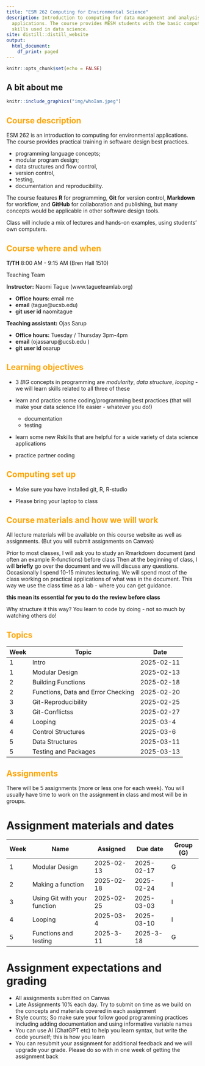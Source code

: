 ```yaml
---
title: "ESM 262 Computing for Environmental Science"
description: Introduction to computing for data management and analysis for environmental
  applications. The course provides MESM students with the basic computing and programming
  skills used in data science.
site: distill::distill_website
output:
  html_document:
    df_print: paged
---
```



```r
knitr::opts_chunk$set(echo = FALSE)
```


## A bit about me


```r


knitr::include_graphics("img/whoIam.jpeg")
```




##  <span style="color:orange">Course description</span>

ESM 262 is an introduction to computing for environmental applications. The course provides practical training in software design best practices. 

+ programming language concepts; 
+ modular program design; 
+ data structures and flow control, 
+ version control, 
+ testing, 
+ documentation and reproducibility. 

The course features **R** for programming, **Git** for version control, **Markdown** for workflow, and **GitHub** for collaboration and publishing, but many concepts would be applicable in other software design tools.


Class will include a mix of lectures and hands-on examples, using students' own computers.

## <span style="color:orange">Course where and when</span>

**T/TH** 8:00 AM - 9:15 AM (Bren Hall 1510)

 Teaching Team

**Instructor:** Naomi Tague (www.tagueteamlab.org)

-   **Office hours:** email me
-   **email**  (tague@ucsb.edu)
-   **git user id** naomitague

**Teaching assistant:** Ojas Sarup


-   **Office hours:**  Tuesday / Thursday 3pm-4pm
-   **email** (ojassarup@ucsb.edu )
-   **git user id** osarup



## <span style="color:orange">Learning objectives</span>

- 3 *BIG* concepts in programming are *modularity*, *data structure*, *looping* - we will learn skills related to all three of these

- learn and practice some coding/programming best practices (that will make your data science life easier - whatever you do!)
  - documentation
  - testing

- learn some new Rskills that are helpful for a wide variety of data science applications

- practice partner coding


## <span style="color:orange">Computing set up</span>


-   Make sure you have installed git, R, R-studio

-   Please bring your laptop to class

## <span style="color:orange">Course materials and how we will work</span>

All lecture materials will be available on this course website as well as assignments. (But you will submit assignments on Canvas)

Prior to most classes,  I will ask you to study an Rmarkdown document (and often an example R-functions) before class
Then at the beginning of class, I will **briefly** go over the document and we will discuss any questions. Occasionally I spend 10-15 minutes lecturing. We will spend most of the class working on practical applications of what was in the document.  This way we use the class time as a lab - where you can get guidance.  

**this mean its essential for you to do the review before class **

Why structure it this way?
You learn to code by doing - not so much by watching others do!




## <span style="color:orange">Topics</span> 

|Week| Topic  | Date  | 
|----|--------|---------|
| 1 |Intro | 2025-02-11 | 
| 1 |Modular Design | 2025-02-13 | 
| 2 |Building Functions   | 2025-02-18 |
| 2 |Functions, Data and Error Checking   | 2025-02-20 |
| 3 |Git-Reproducibility   | 2025-02-25 |
| 3 |Git-Conflictss   | 2025-02-27 |
| 4 |Looping    | 2025-03-4 |
| 4 |Control Structures   | 2025-03-6 |
| 5 |Data Structures   | 2025-03-11 |  
| 5 |Testing and Packages   | 2025-03-13 |  


## <span style="color:orange">Assignments</span> 

There will be 5  assignments (more or less one for each week). You will usually have time to work on the assignment in class and most will be in groups. 


# Assignment materials and dates

|Week| Name | Assigned   | Due date   | Group (G) | 
|----|--------|------------|------------|-------|
| 1 |Modular Design | 2025-02-13 | 2025-02-17 | G |
| 2 |Making a function   | 2025-02-18 | 2025-02-24 | I |
| 3 |Using Git with your function   | 2025-02-25 | 2025-03-03 | I |
| 4 |Looping   | 2025-03-4 | 2025-03-10 | I |
| 5 |Functions  and testing | 2025-3-11| 2025-3-18 | G |


# Assignment expectations and grading

- All assignments submitted on Canvas
- Late Assignments 10% each day. Try to submit on time as we build on the concepts and materials covered in each assignment
- Style counts; So make sure your follow good programming practices including adding documentation and using informative variable names
- You can use AI (ChatGPT etc) to help you learn syntax, but write the code yourself; this is how you learn
- You can resubmit your assignment for additional feedback and we will upgrade your grade. Please do so with in one week of getting the assignment back


